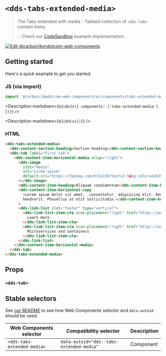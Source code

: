 


# `<dds-tabs-extended-media>`

> The Tabs extended with media - Tabbed collection of `<dds-tab>` content items.

> 💡 Check our
> [CodeSandbox](https://githubbox.com/carbon-design-system/carbon-for-ibm-dotcom/tree/v1/packages/web-components/examples/codesandbox/components/tabs-extended-media)
> example implementation.

[![Edit @carbon/ibmdotcom-web-components](https://codesandbox.io/static/img/play-codesandbox.svg)](https://githubbox.com/carbon-design-system/carbon-for-ibm-dotcom/tree/v1/packages/web-components/examples/codesandbox/components/tabs-extended-media)

## Getting started

Here's a quick example to get you started.

### JS (via import)

```javascript
import '@carbon/ibmdotcom-web-components/es/components/tabs-extended-media/index.js';
```

<Description markdown={`${cdnJs({ components: ['tabs-extended-media'] })}`} />

<Description markdown={`${cdnCss()}`} />

### HTML

```html
<dds-tabs-extended-media>
  <dds-content-section-heading>Section heading</dds-content-section-heading>
  <dds-tab label="First tab">
    <dds-content-item-horizontal-media align="right">
      <dds-image
        slot="media"
        alt="Lorem ipsum"
        default-src="https://fpoimg.com/672x336?text=2:1&bg_color=ee5396&text_color=161616"
      ></dds-image>
      <dds-content-item-heading>Aliquam condimentum</dds-content-item-heading>
      <dds-content-item-horizontal-copy
        >Lorem ipsum dolor sit amet, _consectetur_ adipiscing elit. Aenean et ultricies est. Mauris iaculis eget dolor nec
        hendrerit. Phasellus at elit sollicitudin.</dds-content-item-horizontal-copy
      >
      <dds-link-list slot="footer" type="vertical">
        <dds-link-list-item-cta icon-placement="right" href="https://www.ibm.com" cta-type="local">
          Learn more
        </dds-link-list-item-cta>
        <dds-link-list-item-cta icon-placement="right" href="https://www.ibm.com" cta-type="external">
          Microservices and containers
        </dds-link-list-item-cta>
      </dds-link-list>
    </dds-content-item-horizontal-media>
  </dds-tab>
</dds-tabs-extended-media>
```

## Props

### `<dds-tab>`

<Props of="dds-tab" />
<Description markdown={markdownContents} />

## Stable selectors

See [our README](https://github.com/carbon-design-system/carbon-for-ibm-dotcom/tree/v1/packages/web-components#stable-selectors-for-analytics-and-integratione2e-testing-in-web-components) to see how Web Components selector and `data-autoid` should be used.

| Web Components selector       | Compatibility selector                   | Description |
| ----------------------------- | ---------------------------------------- | ----------- |
| `<dds-tabs-extended-media>`   | `data-autoid="dds--tabs-extended-media"` | Component   |

<Description markdown={contributing} />
